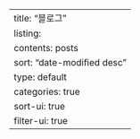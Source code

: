 ---
title: "블로그"
listing:
  contents: posts
  sort: "date-modified desc"
  type: default
  categories: true
  sort-ui: true
  filter-ui: true
---